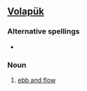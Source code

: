 ==[[Volapük]]==

===Alternative spellings===
*{{l|vo|bayn e flud}}

===Noun===
{{infl|vo|noun}}

# [[ebb and flow]]